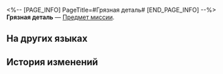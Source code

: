 <%-- [PAGE_INFO]
PageTitle=#Грязная деталь#
[END_PAGE_INFO] --%>
{{Предмет Инфобокс
|id          = 140182
|Изображение = Предмет Грязная деталь.png
|Тип         = Предмет миссии
|Инвентарь   = Миссии
|Редкость    = 3
|Эффект      = 
|Описание    = Мелкая деталь для создания разных механизмов; по размеру меньше кулака.<br />''«Эта крохотная деталька способна поддержать даже моральную чистоту мстителя»''.
}}
'''Грязная деталь''' — [[Предмет миссии]].

==На других языках==
{{На других языках
|en   = Dirty Mechanical Part
|zhs  = 脏兮兮的零件
|zht  = 髒兮兮的零件
|ja   = 汚れた部品
|ko   = 지저분한 부속품
|es   = Componente sucio
|fr   = Pièce mécanique sale
|ru   = Грязная деталь
|th   = ชิ้นส่วนที่สกปรก
|vi   = Linh Kiện Bị Bẩn
|de   = Schmutziges mechanisches Teil
|id   = Komponen Mesin Kotor
|pt   = Peça Mecânica Suja
}}

==История изменений==
{{История изменений|3.5}}
